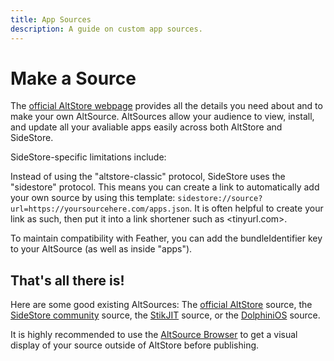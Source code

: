 ```yaml
---
title: App Sources
description: A guide on custom app sources.
---
```


# Make a Source

The [official AltStore webpage](https://faq.altstore.io/developers/make-a-source) provides all the details you need about and to make your own AltSource. AltSources allow your audience to view, install, and update all your avaliable apps easily across both AltStore and SideStore.

SideStore-specific limitations include:

Instead of using the "altstore-classic" protocol, SideStore uses the "sidestore" protocol. This means you can create a link to automatically add your own source by using this template: ```sidestore://source?url=https://yoursourcehere.com/apps.json```. It is often helpful to create your link as such, then put it into a link shortener such as <tinyurl.com>.

To maintain compatibility with Feather, you can add the bundleIdentifier key to your AltSource (as well as inside "apps").

## That's all there is!

Here are some good existing AltSources: The [official AltStore](https://apps.altstore.io) source, the [SideStore community](https://github.com/SideStore/Community-Source) source, the [StikJIT](https://raw.githubusercontent.com/StephenDev0/StikJIT/refs/heads/main/repo.json) source, or the [DolphiniOS](https://altstore.oatmealdome.me) source.

It is highly recommended to use the [AltSource Browser](https://altsource.by.lao.sb/browse/) to get a visual display of your source outside of AltStore before publishing.
